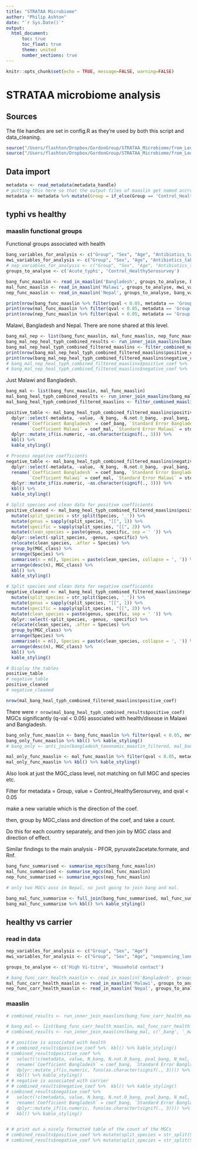 ```yaml
---
title: "STRATAA Microbiome"
author: "Philip Ashton"
date: "`r Sys.Date()`"
output: 
  html_document:
      toc: true
      toc_float: true
      theme: united
      number_sections: true
---
```


```r
knitr::opts_chunk$set(echo = TRUE, message=FALSE, warning=FALSE)
```

# STRATAA microbiome analysis

## Sources

The file handles are set in config.R as they're used by both this script and data_cleaning.

```r
source("/Users/flashton/Dropbox/GordonGroup/STRATAA_Microbiome/from_Leo/Leonardos_analysis/bin/00.core_functions.R")
source("/Users/flashton/Dropbox/GordonGroup/STRATAA_Microbiome/from_Leo/Leonardos_analysis/bin/config.R")
```

## Data import

```r
metadata <- read_metadata(metadata_handle)
# putting this here so that the output files of maaslin get named accroding to the variable names in the metadata file.
metadata <- metadata %>% mutate(Group = if_else(Group == 'Control_HealthySerosurvey', 'Household contact', Group)) %>% mutate(Group = if_else(Group == 'Acute_Typhi', 'Acute typhoid', Group)) %>% mutate(Group = if_else(Group == 'Carrier', 'High Vi-titre', Group))
```

## typhi vs healthy

### maaslin functional groups 

Functional groups associated with health

```r
bang_variables_for_analysis <- c("Group", "Sex", "Age", "Antibiotics_taken_before_sampling_assumptions")
mwi_variables_for_analysis <- c("Group", "Sex", "Age", "Antibiotics_taken_before_sampling_assumptions", "sequencing_lane")
# nep_variables_for_analysis <- c("Group", "Sex", "Age", "Antibiotics_taken_before_sampling_assumptions")
groups_to_analyse <- c('Acute_typhi', 'Control_HealthySerosurvey')

bang_func_maaslin <- read_in_maaslin('Bangladesh', groups_to_analyse, bang_variables_for_analysis, 'bigmap')
mal_func_maaslin <- read_in_maaslin('Malawi', groups_to_analyse, mwi_variables_for_analysis, 'bigmap')
nep_func_maaslin <- read_in_maaslin('Nepal', groups_to_analyse, bang_variables_for_analysis, 'bigmap')
```

```r

print(nrow(bang_func_maaslin %>% filter(qval < 0.05, metadata == 'Group')))
print(nrow(mal_func_maaslin %>% filter(qval < 0.05, metadata == 'Group')))
print(nrow(nep_func_maaslin %>% filter(qval < 0.05, metadata == 'Group')))

```

Malawi, Bangladesh and Nepal. There are none shared at this level.

```r
bang_mal_nep <- list(bang_func_maaslin, mal_func_maaslin, nep_func_maaslin)
bang_mal_nep_heal_typh_combined_results <- run_inner_join_maaslins(bang_mal_nep, c('_bang', '_mal', '_nep'), mwi_variables_for_analysis, groups_to_analyse, 'bigmap', maaslin_functional_output_root_folder)
bang_mal_nep_heal_typh_combined_filtered_maaslins <- filter_combined_maaslins(bang_mal_nep_heal_typh_combined_results)
print(nrow(bang_mal_nep_heal_typh_combined_filtered_maaslins$positive_coef))
print(nrow(bang_mal_nep_heal_typh_combined_filtered_maaslins$negative_coef))
# bang_mal_nep_heal_typh_combined_filtered_maaslins$positive_coef %>%  kbl() %>% kable_styling()
# bang_mal_nep_heal_typh_combined_filtered_maaslins$negative_coef %>%  kbl() %>% kable_styling()
```

Just Malawi and Bangladesh.

```r
bang_mal <- list(bang_func_maaslin, mal_func_maaslin)
mal_bang_heal_typh_combined_results <- run_inner_join_maaslins(bang_mal, c('_bang', '_mal'), mwi_variables_for_analysis, groups_to_analyse, 'bigmap', maaslin_functional_output_root_folder)
mal_bang_heal_typh_combined_filtered_maaslins <- filter_combined_maaslins(mal_bang_heal_typh_combined_results)

positive_table <- mal_bang_heal_typh_combined_filtered_maaslins$positive_coef %>%
  dplyr::select(-metadata, -value, -N_bang, -N.not.0_bang, -pval_bang, -N_mal, -N.not.0_mal, -pval_mal) %>% 
  rename(`Coefficient Bangladesh` = coef_bang, `Standard Error Bangladesh` = stderr_bang, `Q-value Bangladesh` = qval_bang, 
         `Coefficient Malawi` = coef_mal, `Standard Error Malawi` = stderr_mal, `Q-value Malawi` = qval_mal) %>% 
  dplyr::mutate_if(is.numeric, ~as.character(signif(., 3))) %>% 
  kbl() %>% 
  kable_styling()

# Process negative coefficients
negative_table <- mal_bang_heal_typh_combined_filtered_maaslins$negative_coef %>%
  dplyr::select(-metadata, -value, -N_bang, -N.not.0_bang, -pval_bang, -N_mal, -N.not.0_mal, -pval_mal) %>% 
  rename(`Coefficient Bangladesh` = coef_bang, `Standard Error Bangladesh` = stderr_bang, `Q-value Bangladesh` = qval_bang, 
         `Coefficient Malawi` = coef_mal, `Standard Error Malawi` = stderr_mal, `Q-value Malawi` = qval_mal) %>% 
  dplyr::mutate_if(is.numeric, ~as.character(signif(., 3))) %>% 
  kbl() %>% 
  kable_styling()

# Split species and clean data for positive coefficients
positive_cleaned <- mal_bang_heal_typh_combined_filtered_maaslins$positive_coef %>% 
  mutate(split_species = str_split(Species, '_')) %>% 
  mutate(genus = sapply(split_species, "[[", 1)) %>% 
  mutate(specific = sapply(split_species, "[[", 2)) %>% 
  mutate(clean_species = paste(genus, specific, sep = ' ')) %>% 
  dplyr::select(-split_species, -genus, -specific) %>% 
  relocate(clean_species, .after = Species) %>% 
  group_by(MGC_class) %>% 
  arrange(Species) %>% 
  summarise(n = n(), Species = paste(clean_species, collapse = ', ')) %>% 
  arrange(desc(n), MGC_class) %>%  
  kbl() %>% 
  kable_styling()

# Split species and clean data for negative coefficients
negative_cleaned <- mal_bang_heal_typh_combined_filtered_maaslins$negative_coef %>% 
  mutate(split_species = str_split(Species, '_')) %>% 
  mutate(genus = sapply(split_species, "[[", 1)) %>% 
  mutate(specific = sapply(split_species, "[[", 2)) %>% 
  mutate(clean_species = paste(genus, specific, sep = ' ')) %>% 
  dplyr::select(-split_species, -genus, -specific) %>% 
  relocate(clean_species, .after = Species) %>% 
  group_by(MGC_class) %>% 
  arrange(Species) %>% 
  summarise(n = n(), Species = paste(clean_species, collapse = ', ')) %>% 
  arrange(desc(n), MGC_class) %>%  
  kbl() %>% 
  kable_styling()

# Display the tables
positive_table
# negative_table
positive_cleaned
# negative_cleaned

nrow(mal_bang_heal_typh_combined_filtered_maaslins$positive_coef)
```

There were `r nrow(mal_bang_heal_typh_combined_results$positive_coef)` MGCs significantly (q-val < 0.05) associated with health/disease in Malawi and Bangladesh.

```r
bang_only_func_maaslin <- bang_func_maaslin %>% filter(qval < 0.05, metadata == 'Group', value == 'Control_HealthySerosurvey') %>% anti_join(mal_bang_heal_typh_combined_filtered_maaslins$positive_coef, by = c('feature', 'metadata', 'value')) %>% anti_join(mal_bang_heal_typh_combined_filtered_maaslins$negative_coef, by = c('feature', 'metadata', 'value'))
bang_only_func_maaslin %>% kbl() %>% kable_styling()
# bang_only <- anti_join(bangladesh_taxonomic_maaslin_filtered, mal_bang_maaslins, by = c('feature', 'metadata', 'value')) %>% filter(qval < 0.05)

mal_only_func_maaslin <- mal_func_maaslin %>% filter(qval < 0.05, metadata == 'Group', value == 'Control_HealthySerosurvey') %>% anti_join(mal_bang_heal_typh_combined_filtered_maaslins$positive_coef, by = c('feature', 'metadata', 'value')) %>% anti_join(mal_bang_heal_typh_combined_filtered_maaslins$negative_coef, by = c('feature', 'metadata', 'value'))
mal_only_func_maaslin %>% kbl() %>% kable_styling()


```

Also look at just the MGC_class level, not matching on full MGC and species etc.

Filter for metadata = Group, value = Control_HealthySerosurvey, and qval < 0.05

make a new variable which is the direction of the coef.

then, group by MGC_class and direction of the coef, and take a count.

Do this for each country separately, and then join by MGC class and direction of effect.

Similar findings to the main analysis - PFOR, pyruvate2acetate.formate, and Rnf.

```r
bang_func_summarised <- summarise_mgcs(bang_func_maaslin)
mal_func_summarised <- summarise_mgcs(mal_func_maaslin)
nep_func_summarised <- summarise_mgcs(nep_func_maaslin)

# only two MGCs assc in Nepal, so just going to join bang and mal.

bang_mal_func_summarise <- full_join(bang_func_summarised, mal_func_summarised, by = c('MGC_class', 'direction_of_assc'))
bang_mal_func_summarise %>% kbl() %>% kable_styling()
```

## healthy vs carrier

### read in data
```r
nep_variables_for_analysis <- c("Group", "Sex", "Age")
mwi_variables_for_analysis <- c("Group", "Sex", "Age", "sequencing_lane")

groups_to_analyse <- c('High Vi-titre', 'Household contact')

# bang_func_carr_health_maaslin <- read_in_maaslin('Bangladesh', groups_to_analyse, bang_variables_for_analysis, 'bigmap')
mal_func_carr_health_maaslin <- read_in_maaslin('Malawi', groups_to_analyse, mwi_variables_for_analysis, 'bigmap')
nep_func_carr_health_maaslin <- read_in_maaslin('Nepal', groups_to_analyse, mwi_variables_for_analysis, 'bigmap')

```

### maaslin
```r
# combined_results <- run_inner_join_maaslins(bang_func_carr_health_maaslin, mal_func_carr_health_maaslin, bang_variables_for_analysis, mwi_variables_for_analysis, groups_to_analyse, 'bigmap', maaslin_functional_output_root_folder)

# bang_mal <- list(bang_func_carr_health_maaslin, mal_func_carr_health_maaslin)
# combined_results <- run_inner_join_maaslins(bang_mal, c('_bang', '_mal'), mwi_variables_for_analysis, groups_to_analyse, 'bigmap', maaslin_functional_output_root_folder)

# # positive is associated with health
# # combined_results$positive_coef %>%  kbl() %>% kable_styling()
# combined_results$positive_coef %>% 
#   select(!c(metadata, value, N_bang, N.not.0_bang, pval_bang, N_mal, N.not.0_mal, pval_mal)) %>% 
#   rename(`Coefficient Bangladesh` = coef_bang, `Standard Error Bangladesh` = stderr_bang, `Q-value Bangladesh` = qval_bang, `Coefficient Malawi` = coef_mal, `Standard Error Malawi` = stderr_mal, `Q-value Malawi` = qval_mal) %>% 
#   dplyr::mutate_if(is.numeric, funs(as.character(signif(., 3)))) %>% 
#   kbl() %>% kable_styling()
# # negative is associated with carrier
# # combined_results$negative_coef %>%  kbl() %>% kable_styling()
# combined_results$negative_coef %>% 
#   select(!c(metadata, value, N_bang, N.not.0_bang, pval_bang, N_mal, N.not.0_mal, pval_mal)) %>% 
#   rename(`Coefficient Bangladesh` = coef_bang, `Standard Error Bangladesh` = stderr_bang, `Q-value Bangladesh` = qval_bang, `Coefficient Malawi` = coef_mal, `Standard Error Malawi` = stderr_mal, `Q-value Malawi` = qval_mal) %>% 
#   dplyr::mutate_if(is.numeric, funs(as.character(signif(., 3)))) %>% 
#   kbl() %>% kable_styling()


# # print out a nicely formatted table of the count of the MGCs
# combined_results$positive_coef %>% mutate(split_species = str_split(Species, '_')) %>% mutate(genus = sapply(split_species, "[[", 1)) %>% mutate(specific = sapply(split_species, "[[", 2)) %>% mutate(clean_species = paste(genus, specific, sep = ' ')) %>% select(-split_species, -genus, -specific) %>% relocate(clean_species, .after = Species) %>% group_by(MGC_class) %>% arrange(Species) %>% summarise(n = n(), Species = paste(clean_species, collapse = ', ')) %>% arrange(desc(n), MGC_class) %>%  kbl() %>% kable_styling()
# combined_results$negative_coef %>% mutate(split_species = str_split(Species, '_')) %>% mutate(genus = sapply(split_species, "[[", 1)) %>% mutate(specific = sapply(split_species, "[[", 2)) %>% mutate(clean_species = paste(genus, specific, sep = ' ')) %>% select(-split_species, -genus, -specific) %>% relocate(clean_species, .after = Species) %>% group_by(MGC_class) %>% arrange(Species) %>% summarise(n = n(), Species = paste(clean_species, collapse = ', ')) %>% arrange(desc(n), MGC_class) %>%  kbl() %>% kable_styling()
```